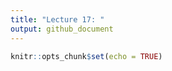 ```yaml
---
title: "Lecture 17: "
output: github_document
---
```


```r
knitr::opts_chunk$set(echo = TRUE)
```
